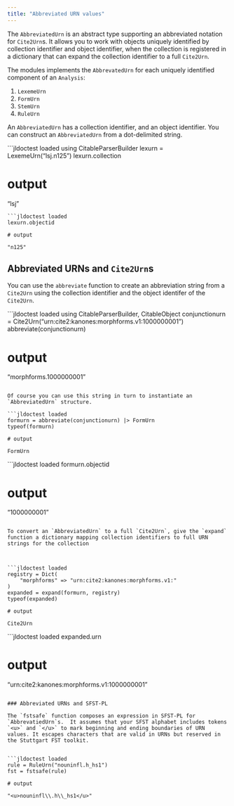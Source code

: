 ```yaml
---
title: "Abbreviated URN values"
---
```


The `AbbreviatedUrn` is an abstract type supporting an abbreviated notation for `Cite2Urn`s. It allows you to work with objects uniquely identified by collection identifier and object identifier, when the collection is registered in a dictionary that can expand the collection identifier to a full `Cite2Urn`.

The modules implements the `AbbrevatedUrn` for each uniquely identified component of an `Analysis`:

1. `LexemeUrn`
2. `FormUrn`
3. `StemUrn`
4. `RuleUrn`


An `AbbreviatedUrn` has a collection identifier, and an object identifier.  You can construct an `AbbreviatedUrn` from a dot-delimited string.

```jldoctest loaded
using CitableParserBuilder
lexurn = LexemeUrn("lsj.n125")
lexurn.collection

# output

"lsj"
```
```jldoctest loaded
lexurn.objectid

# output

"n125"
```


## Abbreviated URNs and `Cite2Urn`s

You can use the `abbreviate` function to create an abbreviation string from a `Cite2Urn` using the collection identifier and the object identifer of the `Cite2Urn`.


```jldoctest loaded
using CitableParserBuilder, CitableObject
conjunctionurn = Cite2Urn("urn:cite2:kanones:morphforms.v1:1000000001")
abbreviate(conjunctionurn)

# output

"morphforms.1000000001"
```

Of course you can use this string in turn to instantiate an `AbbreviatedUrn` structure.

```jldoctest loaded
formurn = abbreviate(conjunctionurn) |> FormUrn
typeof(formurn)

# output

FormUrn
```


```jldoctest loaded
formurn.objectid

# output

"1000000001"
```

To convert an `AbbreviatedUrn` to a full `Cite2Urn`, give the `expand` function a dictionary mapping collection identifiers to full URN strings for the collection



```jldoctest loaded
registry = Dict(
    "morphforms" => "urn:cite2:kanones:morphforms.v1:"
)
expanded = expand(formurn, registry)
typeof(expanded)

# output

Cite2Urn
```    

```jldoctest loaded
expanded.urn

# output

"urn:cite2:kanones:morphforms.v1:1000000001"
```

### Abbreviated URNs and SFST-PL

The `fstsafe` function composes an expression in SFST-PL for `AbbrevatiedUrn`s.  It assumes that your SFST alphabet includes tokens `<u>` and `</u>` to mark beginning and ending boundaries of URN values. It escapes characters that are valid in URNs but reserved in the Stuttgart FST toolkit.  


```jldoctest loaded
rule = RuleUrn("nouninfl.h_hs1")
fst = fstsafe(rule)

# output

"<u>nouninfl\\.h\\_hs1</u>"
```    